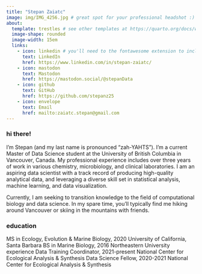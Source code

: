 ```yaml
---
title: "Stepan Zaiatc"
image: img/IMG_4256.jpg # great spot for your professional headshot :)
about: 
  template: trestles # see other templates at https://quarto.org/docs/websites/website-about.html#templates
  image-shape: rounded
  image-width: 15em
  links:
    - icon: linkedin # you'll need to the fontawesome extension to include icons: https://github.com/quarto-ext/fontawesome
      text: LinkedIn
      href: https://www.linkedin.com/in/stepan-zaiatc/
    - icon: mastodon
      text: Mastodon
      href: https://mastodon.social/@stepanData
    - icon: github
      text: GitHub
      href: https://github.com/stepanz25
    - icon: envelope
      text: Email
      href: mailto:zaiatc.stepan@gmail.com
---
```


### hi there! 

I'm Stepan (and my last name is pronounced "zah-YAHTS"). I'm a current Master of Data Science student at the University of British Columbia in Vancouver, Canada. My professional experience includes over three years of work in various chemistry, microbiology, and clinical laboratories. I am an aspiring data scientist with a track record of producing high-quality analytical data, and leveraging a diverse skill set in statistical analysis, machine learning, and data visualization.

Currently, I am seeking to transition knowledge to the field of computational biology and data science. In my spare time, you'll typically find me
hiking around Vancouver or skiing in the mountains with friends.

### education


MS in Ecology, Evolution & Marine Biology, 2020
University of California, Santa Barbara
BS in Marine Biology, 2016
Northeastern University
experience
Data Training Coordinator, 2021-present
National Center for Ecological Analysis & Synthesis
Data Science Fellow, 2020-2021
National Center for Ecological Analysis & Synthesis
